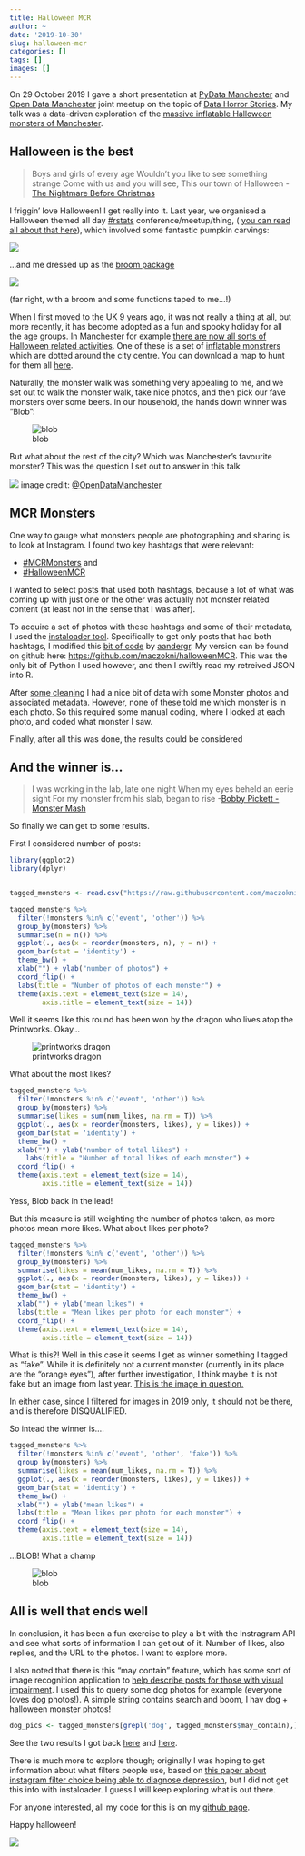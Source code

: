 ```yaml
---
title: Halloween MCR
author: ~
date: '2019-10-30'
slug: halloween-mcr
categories: []
tags: []
images: []
---
```


On 29 October 2019 I gave a short presentation at [PyData Manchester](https://twitter.com/pydatamcr) and [Open Data Manchester](https://twitter.com/opendatamcr) joint meetup on the topic of [Data Horror Stories](https://www.meetup.com/PyData-Manchester/events/265148553/?oc=evam). My talk was a data-driven exploration of the [massive inflatable Halloween monsters of Manchester](https://www.manchestereveningnews.co.uk/whats-on/whats-on-news/massive-inflatable-monsters-taken-over-17138466). 


## Halloween is the best

> Boys and girls of every age
Wouldn't you like to see something strange
Come with us and you will see,
This our town of Halloween
 - [The Nightmare Before Christmas](https://www.imdb.com/title/tt0107688/)

I friggin' love Halloween! I get really into it. Last year, we organised a Halloween themed all day [#rstats](https://twitter.com/search?q=%23rstats) conference/meetup/thing, ( [you can read all about that here](https://www.software.ac.uk/blog/2019-01-23-northwest-universities-r-day-event)), which involved some fantastic pumpkin carvings: 

![](https://www.software.ac.uk/sites/default/files/image10.png)


...and me dressed up as the [broom package](https://cran.r-project.org/web/packages/broom/vignettes/broom.html) 

![](https://www.software.ac.uk/sites/default/files/image5.jpg)

(far right, with a broom and some functions taped to me...!) 

When I first moved to the UK 9 years ago, it was not really a thing at all, but more recently, it has become adopted as a fun and spooky holiday for all the age groups. In Manchester for example [there are now all sorts of Halloween related activities](). One of these is a set of [inflatable monstrers]() which are dotted around the city centre. You can download a map to hunt for them all [here](). 

Naturally, the monster walk was something very appealing to me, and we set out to walk the monster walk, take nice photos, and then pick our fave monsters over some beers. In our household, the hands down winner was "Blob":

![blob](/img/blob.jpg)

But what about the rest of the city? Which was Manchester's favourite monster? This was the question I set out to answer in this talk

![](https://pbs.twimg.com/media/EIETl6gXYAgIMCA?format=jpg&name=4096x4096)
image credit: [@OpenDataManchester](https://twitter.com/opendatamcr/status/1189253327550406657/photo/1)


## MCR Monsters

One way to gauge what monsters people are photographing and sharing is to look at Instagram. I found two key hashtags that were relevant: 

- [#MCRMonsters](https://www.instagram.com/explore/tags/mcrmonsters/) and
- [#HalloweenMCR](https://www.instagram.com/explore/tags/halloweenmcr)


I wanted to select posts that used both hashtags, because a lot of what was coming up with just one or the other was actually not monster related content (at least not in the sense that I was after).

To acquire a set of photos with these hashtags and some of their metadata, I used the [instaloader tool](https://instaloader.github.io/). Specifically to get only posts that had both hashtags, I modified this [bit of code](https://gist.github.com/aandergr/73140345c68ed7c36d74c92b86dd6271) by [aandergr](https://gist.github.com/aandergr). My version can be found on github here: [https://github.com/maczokni/halloweenMCR](https://github.com/maczokni/halloweenMCR). This was the only bit of Python I used however, and then I swiftly read my retreived JSON into R. 

After [some cleaning](https://github.com/maczokni/halloweenMCR/blob/master/halloweenmcr.R) I had a nice bit of data with some Monster photos and associated metadata. However, none of these told me which monster is in each photo. So this required some manual coding, where I looked at each photo, and coded what monster I saw. 

Finally, after all this was done, the results could be considered

## And the winner is...

> I was working in the lab, late one night
When my eyes beheld an eerie sight
For my monster from his slab, began to rise
  -[Bobby Pickett - Monster Mash](https://www.huffingtonpost.co.uk/entry/monster-mash-lyrics-lie_us_59dbd426e4b0208970cefb2a)


So finally we can get to some results. 

First I considered number of posts:

```r

library(ggplot2)
library(dplyr)


tagged_monsters <- read.csv("https://raw.githubusercontent.com/maczokni/halloweenMCR/master/HalloweenMCR%2CMCRMONSTERS/mcrmonsters_2019_tagged.csv")

tagged_monsters %>% 
  filter(!monsters %in% c('event', 'other')) %>% 
  group_by(monsters) %>% 
  summarise(n = n()) %>% 
  ggplot(., aes(x = reorder(monsters, n), y = n)) + 
  geom_bar(stat = 'identity') + 
  theme_bw() +
  xlab("") + ylab("number of photos") +
  coord_flip() + 
  labs(title = "Number of photos of each monster") + 
  theme(axis.text = element_text(size = 14), 
        axis.title = element_text(size = 14))

```

Well it seems like this round has been won by the dragon who lives atop the Printworks. Okay...

![printworks dragon](/img/printworks_dragon.jpg)

What about the most likes? 

```r

tagged_monsters %>% 
  filter(!monsters %in% c('event', 'other')) %>% 
  group_by(monsters) %>% 
  summarise(likes = sum(num_likes, na.rm = T)) %>% 
  ggplot(., aes(x = reorder(monsters, likes), y = likes)) + 
  geom_bar(stat = 'identity') + 
  theme_bw() +
  xlab("") + ylab("number of total likes") +
    labs(title = "Number of total likes of each monster") + 
  coord_flip() + 
  theme(axis.text = element_text(size = 14), 
        axis.title = element_text(size = 14))

```

Yess, Blob back in the lead!

But this measure is still weighting the number of photos taken, as more photos mean more likes. What about likes per photo?

```r

tagged_monsters %>% 
  filter(!monsters %in% c('event', 'other')) %>% 
  group_by(monsters) %>% 
  summarise(likes = mean(num_likes, na.rm = T)) %>% 
  ggplot(., aes(x = reorder(monsters, likes), y = likes)) + 
  geom_bar(stat = 'identity') + 
  theme_bw() +
  xlab("") + ylab("mean likes") +
  labs(title = "Mean likes per photo for each monster") +
  coord_flip() + 
  theme(axis.text = element_text(size = 14), 
        axis.title = element_text(size = 14))


```



What is this?! Well in this case it seems I get as winner something I tagged as "fake". While it is definitely not a current monster (currently in its place are the "orange eyes"), after further investigation, I think maybe it is not fake but an image from last year. [This is the image in question.](https://scontent-lhr3-1.cdninstagram.com/vp/dd5625f8382560c327dd79351e06b358/5E4890DC/t51.2885-15/e35/72361344_2447249538936030_5536868822524031099_n.jpg?_nc_ht=scontent-lhr3-1.cdninstagram.com&_nc_cat=106)


In either case, since I filtered for images in 2019 only, it should not be there, and is therefore DISQUALIFIED. 

So intead the winner is....


```r

tagged_monsters %>% 
  filter(!monsters %in% c('event', 'other', 'fake')) %>% 
  group_by(monsters) %>% 
  summarise(likes = mean(num_likes, na.rm = T)) %>% 
  ggplot(., aes(x = reorder(monsters, likes), y = likes)) + 
  geom_bar(stat = 'identity') + 
  theme_bw() +
  xlab("") + ylab("mean likes") +
  labs(title = "Mean likes per photo for each monster") +
  coord_flip() + 
  theme(axis.text = element_text(size = 14), 
        axis.title = element_text(size = 14))

```

...BLOB! What a champ

![blob](/img/blob2.jpg)

## All is well that ends well 

In conclusion, it has been a fun exercise to play a bit with the Instragram API and see what sorts of information I can get out of it. Number of likes, also replies, and the URL to the photos. I want to explore more. 

I also noted that there is this "may contain" feature, which has some sort of image recognition application to [help describe posts for those with visual impairment](https://www.theverge.com/2018/11/28/18116323/instagram-ai-visual-impairment-description). I used this to query some dog photos for example (everyone loves dog photos!). A simple string contains search and boom, I hav dog + halloween monster photos!

```r
dog_pics <- tagged_monsters[grepl('dog', tagged_monsters$may_contain),] 

```

See the two results I got back [here](https://scontent-lhr3-1.cdninstagram.com/vp/1edf102bfe4da170e25ec11da7365375/5E59E6EB/t51.2885-15/e35/s1080x1080/73497460_551022798987863_2293245314924870553_n.jpg?_nc_ht=scontent-lhr3-1.cdninstagram.com&_nc_cat=111) and [here](https://scontent-lhr3-1.cdninstagram.com/vp/f733845b659c074eef6055f42493c71b/5E641B94/t51.2885-15/e35/s1080x1080/72267439_181815752864752_1432029834899294132_n.jpg?_nc_ht=scontent-lhr3-1.cdninstagram.com&_nc_cat=104). 
 

There is much more to explore though; originally I was hoping to get information about what filters people use, based on [this paper about instagram filter choice being able to diagnose depression](https://epjdatascience.springeropen.com/articles/10.1140/epjds/s13688-017-0110-z), but I did not get this info with instaloader. I guess I will keep exploring what is out there. 

For anyone interested, all my code for this is on my [github page](https://github.com/maczokni/halloweenMCR). 

Happy halloween!



![](/img/tentacles_mcr.gif)

